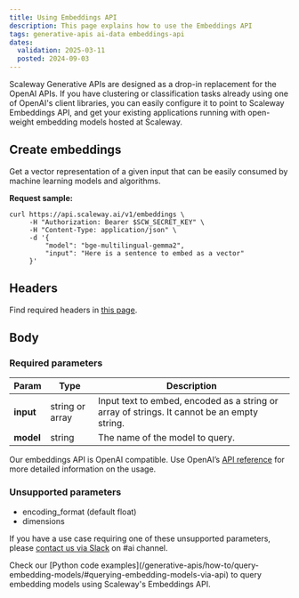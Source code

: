 ```yaml
---
title: Using Embeddings API
description: This page explains how to use the Embeddings API
tags: generative-apis ai-data embeddings-api
dates:
  validation: 2025-03-11
  posted: 2024-09-03
---
```


Scaleway Generative APIs are designed as a drop-in replacement for the OpenAI APIs. If you have clustering or classification tasks already using one of OpenAI's client libraries, you can easily configure it to point to Scaleway Embeddings API, and get your existing applications running with open-weight embedding models hosted at Scaleway.

## Create embeddings

Get a vector representation of a given input that can be easily consumed by machine learning models and algorithms.

**Request sample:**

```
curl https://api.scaleway.ai/v1/embeddings \
     -H "Authorization: Bearer $SCW_SECRET_KEY" \
     -H "Content-Type: application/json" \
     -d '{
         "model": "bge-multilingual-gemma2",
         "input": "Here is a sentence to embed as a vector"
     }'
```

## Headers

Find required headers in [this page](/generative-apis/api-cli/using-generative-apis/).

## Body

### Required parameters

| Param  | Type | Description |
| ------------- |-------------|-------------|
| **input**      | string or array     | Input text to embed, encoded as a string or array of strings. It cannot be an empty string.  |
| **model**       | string     | The name of the model to query.     |

Our embeddings API is OpenAI compatible. Use OpenAI’s [API reference](https://platform.openai.com/docs/api-reference/embeddings) for more detailed information on the usage.

### Unsupported parameters

- encoding_format (default float)
- dimensions

If you have a use case requiring one of these unsupported parameters, please [contact us via Slack](https://slack.scaleway.com/) on #ai channel.

<Message type="note">
  Check our [Python code examples](/generative-apis/how-to/query-embedding-models/#querying-embedding-models-via-api) to query embedding models using Scaleway's Embeddings API.
</Message>
